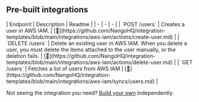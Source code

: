 
## Pre-built integrations

<AccordionGroup>


<Accordion title="Users">
| Endpoint | Description | Readme |
| - | - | - |
| `POST /users` | Creates a user in AWS IAM. | [🔗](https://github.com/NangoHQ/integration-templates/blob/main/integrations/aws-iam/actions/create-user.md) |
| `DELETE /users` | Delete an existing user in AWS IAM. When you delete a user, you must delete the items attached to the user manually, or the deletion fails. | [🔗](https://github.com/NangoHQ/integration-templates/blob/main/integrations/aws-iam/actions/delete-user.md) |
| `GET /users` | Fetches a list of users from AWS IAM | [🔗](https://github.com/NangoHQ/integration-templates/blob/main/integrations/aws-iam/syncs/users.md) |
</Accordion>

</AccordionGroup>

<Tip>Not seeing the integration you need? [Build your own](https://docs.nango.dev/guides/platform/functions) independently.</Tip>
